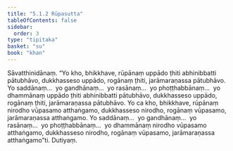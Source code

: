 ```yaml
---
title: "5.1.2 Rūpasutta"
tableOfContents: false
sidebar:
  order: 3
type: "tipitaka"
basket: "su"
book: "khan"
---
```



<DynamicBreadcrumb />

<Division number="313" book="khan">

<Paragraph number="1070" book="khan">
Sāvatthinidānaṃ. “Yo kho, bhikkhave, rūpānaṃ uppādo ṭhiti abhinibbatti pātubhāvo, dukkhasseso uppādo, rogānaṃ ṭhiti, jarāmaraṇassa pātubhāvo. Yo saddānaṃ…  yo gandhānaṃ…  yo rasānaṃ…  yo phoṭṭhabbānaṃ…  yo dhammānaṃ uppādo ṭhiti abhinibbatti pātubhāvo, dukkhasseso uppādo, rogānaṃ ṭhiti, jarāmaraṇassa pātubhāvo. Yo ca kho, bhikkhave, rūpānaṃ nirodho vūpasamo atthaṅgamo, dukkhasseso nirodho, rogānaṃ vūpasamo, jarāmaraṇassa atthaṅgamo. Yo saddānaṃ…  yo gandhānaṃ…  yo rasānaṃ…  yo phoṭṭhabbānaṃ…  yo dhammānaṃ nirodho vūpasamo atthaṅgamo, dukkhasseso nirodho, rogānaṃ vūpasamo, jarāmaraṇassa atthaṅgamo”ti.

</Paragraph>
</Division>

<Paragraph number="1071" type="center" book="khan">
Dutiyaṃ.
</Paragraph>